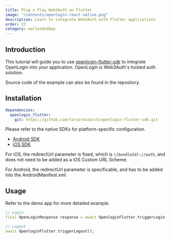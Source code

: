 ```yaml
---
title: Plug n Play Web3Auth on Flutter
image: "/contents/openlogin-react-native.png"
description: Learn to integrate Web3Auth with Flutter applications
order: 23
category: walletAndApp
---
```


## Introduction

This tutorial will guide you to use [openlogin-flutter-sdk](https://github.com/torusresearch/openlogin-flutter-sdk) to integrate OpenLogin into your
application. OpenLogin is Web3Auth's hosted auth solution.

Source code of the example can also be found in the repository.

## Installation

```yml
dependencies:
  openlogin_flutter:
    git: https://github.com/torusresearch/openlogin-flutter-sdk.git
```

Please refer to the native SDKs for platform-specific configuration.

- [Android SDK](https://github.com/torusresearch/openlogin-android-sdk)
- [iOS SDK](https://github.com/torusresearch/openlogin-swift-sdk)

For iOS, the redirectUrl parameter is fixed, which is `\(bundleId)://auth`, and does not need to be added as a iOS Custom URL Scheme.

For Android, the redirectUrl parameter is specificable, and has to be added into the AndroidManifest.xml.

## Usage

Refer to the demo app for more detailed example.

```dart
// Login
final OpenLoginResponse response = await OpenloginFlutter.triggerLogin(provider: Provider.google);

// Logout
await OpenloginFlutter.triggerLogout();

```
